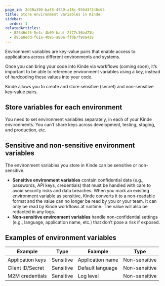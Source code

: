 ```yaml
---
page_id: 2d39a390-baf8-4f49-a18c-950d3f248c65
title: Store environment variables in Kinde
sidebar:
  order: 1
relatedArticles:
  - 82646df5-5e4c-4b09-babf-2f77c36bd73b
  - d95a8edd-f61a-4095-a80e-ffd67f90a438
---
```



Environment variables are key-value pairs that enable access to applications across different environments and systems. 

Once you can bring your code into Kinde via workflows (coming soon), it’s important to be able to reference environment variables using a key, instead of hardcoding these values into your code.

Kinde allows you to create and store sensitive (secret) and non-sensitive key-value pairs.

## Store variables for each environment

You need to set environment variables separately, in each of your Kinde environments. You can’t share keys across development, testing, staging, and production, etc.

## Sensitive and non-sensitive environment variables

The environment variables you store in Kinde can be sensitive or non-sensitive. 

- **Sensitive environment variables** contain confidential data (e.g., passwords, API keys, credentials) that must be handled with care to avoid security risks and data breaches. When you mark an existing environment variable as sensitive, Kinde converts it to a non-readable format and the value can no longer be read by you or your team. It can only be read by Kinde workflows at runtime. The value will also be redacted in any logs.
- **Non-sensitive environment variables** handle non-confidential settings (e.g., language, application name, etc.) that don’t pose a risk if exposed.

## Examples of environment variables

| Example | Type | Example | Type |
| --- | --- | --- | --- |
| Application keys  | Sensitive | Application name | Non-sensitive |
| Client ID/Secret | Sensitive | Default language | Non-sensitive |
| M2M credentials | Sensitive | Log level | Non-sensitive |


